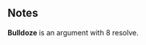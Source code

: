 {{CardPage
|quote = Outta my way!
|description = Gain: Whenever you destroy an argument, gain an action. </br> [[Expend]]
|cost = 2
|character = Sal
|rarity = Rare
|cardtype = Hostility
|decktype = Negotiation
|upgradeable = Yes
|expreq = 5
|upgrade1 = Dominant Bulldoze
|upgrade1summary = Gain 1 [[Dominance]]
|upgrade2 = Stone Bulldoze
|upgrade2summary = Gain 4 [[Composure]]
}}

==Notes==
'''Bulldoze''' is an argument with 8 resolve.